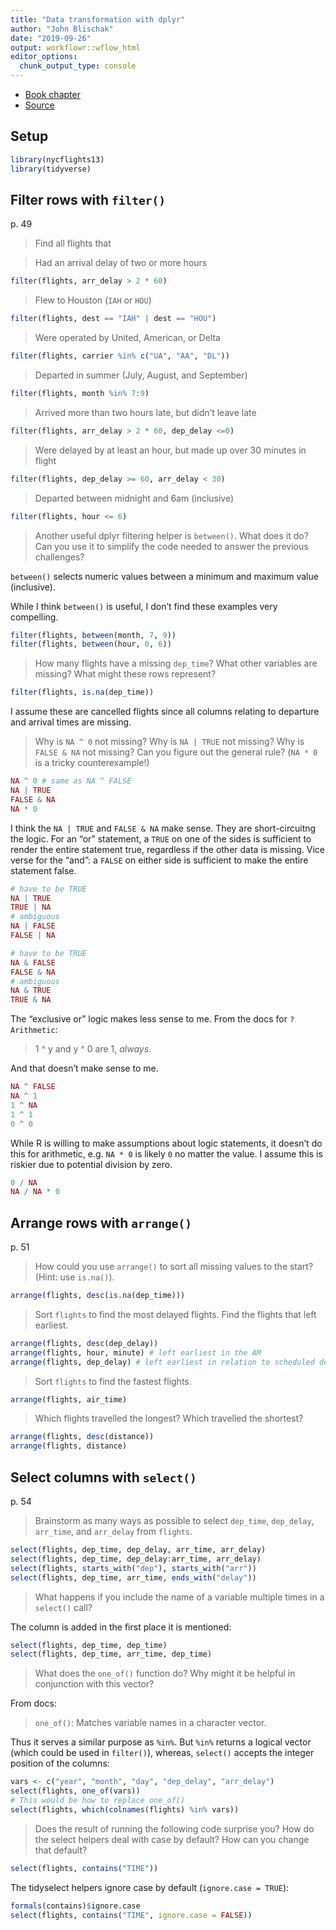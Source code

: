 ```yaml
---
title: "Data transformation with dplyr"
author: "John Blischak"
date: "2019-09-26"
output: workflowr::wflow_html
editor_options:
  chunk_output_type: console
---
```


* [Book chapter](https://r4ds.had.co.nz/transform.html)
* [Source](https://github.com/hadley/r4ds/blob/master/transform.Rmd)

## Setup

```r
library(nycflights13)
library(tidyverse)
```

## Filter rows with `filter()`

p. 49

> Find all flights that

> Had an arrival delay of two or more hours
    
```r
filter(flights, arr_delay > 2 * 60)
```
    
> Flew to Houston (`IAH` or `HOU`)
    
```r
filter(flights, dest == "IAH" | dest == "HOU")
```

> Were operated by United, American, or Delta
    
```r
filter(flights, carrier %in% c("UA", "AA", "DL"))
```

> Departed in summer (July, August, and September)
        
```r
filter(flights, month %in% 7:9)
```

> Arrived more than two hours late, but didn't leave late
        
```r
filter(flights, arr_delay > 2 * 60, dep_delay <=0)
```

> Were delayed by at least an hour, but made up over 30 minutes in flight
        
```r
filter(flights, dep_delay >= 60, arr_delay < 30)
```

> Departed between midnight and 6am (inclusive)
    
```r
filter(flights, hour <= 6)
```

> Another useful dplyr filtering helper is `between()`. What does it do?
    Can you use it to simplify the code needed to answer the previous 
    challenges?

`between()` selects numeric values between a minimum and maximum value (inclusive).

While I think `between()` is useful, I don't find these examples very compelling.

```r
filter(flights, between(month, 7, 9))
filter(flights, between(hour, 0, 6))
```

> How many flights have a missing `dep_time`? What other variables are 
    missing? What might these rows represent?

```r
filter(flights, is.na(dep_time))
```

I assume these are cancelled flights since all columns relating to departure and
arrival times are missing.

> Why is `NA ^ 0` not missing? Why is `NA | TRUE` not missing?
    Why is `FALSE & NA` not missing? Can you figure out the general
    rule?  (`NA * 0` is a tricky counterexample!)

```r
NA ^ 0 # same as NA ^ FALSE
NA | TRUE
FALSE & NA
NA * 0
```

I think the `NA | TRUE` and `FALSE & NA` make sense. They are short-circuitng
the logic. For an "or" statement, a `TRUE` on one of the sides is sufficient to
render the entire statement true, regardless if the other data is missing. Vice
verse for the "and": a `FALSE` on either side is sufficient to make the entire
statement false.

```r
# have to be TRUE
NA | TRUE
TRUE | NA
# ambiguous
NA | FALSE
FALSE | NA
```

```r
# have to be TRUE
NA & FALSE
FALSE & NA
# ambiguous
NA & TRUE
TRUE & NA
```

The "exclusive or" logic makes less sense to me. From the docs for `?Arithmetic`:

> 1 ^ y and y ^ 0 are 1, *always*.

And that doesn't make sense to me.

```r
NA ^ FALSE
NA ^ 1
1 ^ NA
1 ^ 1
0 ^ 0
```

While R is willing to make assumptions about logic statements, it doesn't do
this for arithmetic, e.g. `NA * 0` is likely `0` no matter the value. I assume
this is riskier due to potential division by zero.

```r
0 / NA
NA / NA * 0
```

## Arrange rows with `arrange()`

p. 51

> How could you use `arrange()` to sort all missing values to the start?
>   (Hint: use `is.na()`).

```r
arrange(flights, desc(is.na(dep_time)))
```

> Sort `flights` to find the most delayed flights. Find the flights that
    left earliest.

```r
arrange(flights, desc(dep_delay))
arrange(flights, hour, minute) # left earliest in the AM
arrange(flights, dep_delay) # left earliest in relation to scheduled dep time
```

> Sort `flights` to find the fastest flights.

```r
arrange(flights, air_time)
```

> Which flights travelled the longest? Which travelled the shortest?

```r
arrange(flights, desc(distance))
arrange(flights, distance)
```

## Select columns with `select()`

p. 54

> Brainstorm as many ways as possible to select `dep_time`, `dep_delay`,
    `arr_time`, and `arr_delay` from `flights`.

```r
select(flights, dep_time, dep_delay, arr_time, arr_delay)
select(flights, dep_time, dep_delay:arr_time, arr_delay)
select(flights, starts_with("dep"), starts_with("arr"))
select(flights, dep_time, arr_time, ends_with("delay"))
```

> What happens if you include the name of a variable multiple times in
    a `select()` call?

The column is added in the first place it is mentioned:

```r
select(flights, dep_time, dep_time)
select(flights, dep_time, arr_time, dep_time)
```

> What does the `one_of()` function do? Why might it be helpful in conjunction
    with this vector?

From docs:

> `one_of()`: Matches variable names in a character vector.

Thus it serves a similar purpose as `%in%`. But `%in%` returns a logical vector (which could be used in `filter()`), whereas, `select()` accepts the integer position of the columns:

```r
vars <- c("year", "month", "day", "dep_delay", "arr_delay")
select(flights, one_of(vars))
# This would be how to replace one_of()
select(flights, which(colnames(flights) %in% vars))
```

> Does the result of running the following code surprise you?  How do the
    select helpers deal with case by default? How can you change that default?

```r
select(flights, contains("TIME"))
```

The tidyselect helpers ignore case by default (`ignore.case = TRUE`):

```r
formals(contains)$ignore.case
select(flights, contains("TIME", ignore.case = FALSE))
```

